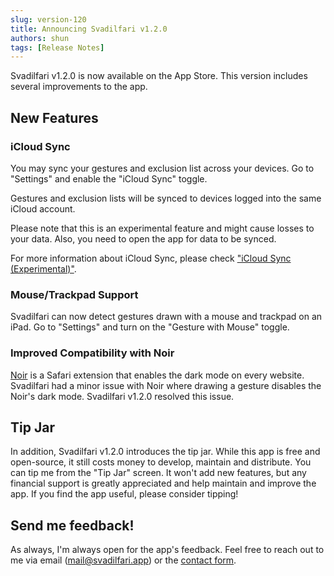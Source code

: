 ```yaml
---
slug: version-120
title: Announcing Svadilfari v1.2.0
authors: shun
tags: [Release Notes]
---
```


Svadilfari v1.2.0 is now available on the App Store. This version includes several improvements to the app.

## New Features

### iCloud Sync

You may sync your gestures and exclusion list across your devices. Go to "Settings" and enable the "iCloud Sync" toggle.

Gestures and exclusion lists will be synced to devices logged into the same iCloud account.

Please note that this is an experimental feature and might cause losses to your data. Also, you need to open the app for data to be synced.

For more information about iCloud Sync, please check ["iCloud Sync (Experimental)"](https://www.svadilfari.app/docs/guide/icloud-sync).

### Mouse/Trackpad Support

Svadilfari can now detect gestures drawn with a mouse and trackpad on an iPad. Go to "Settings" and turn on the "Gesture with Mouse" toggle.

### Improved Compatibility with Noir

[Noir](https://getnoir.app/) is a Safari extension that enables the dark mode on every website. Svadilfari had a minor issue with Noir where drawing a gesture disables the Noir's dark mode. Svadilfari v1.2.0 resolved this issue.

## Tip Jar

In addition, Svadilfari v1.2.0 introduces the tip jar. While this app is free and open-source, it still costs money to develop, maintain and distribute. You can tip me from the "Tip Jar" screen. It won't add new features, but any financial support is greatly appreciated and help maintain and improve the app. If you find the app useful, please consider tipping!

## Send me feedback!

As always, I'm always open for the app's feedback. Feel free to reach out to me via email (mail@svadilfari.app) or the [contact form](/contact).
